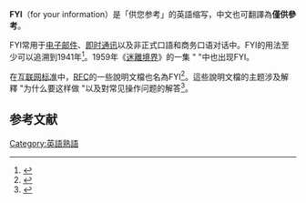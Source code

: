 '''FYI'''（for your information）是「供您参考」的英語缩写，中文也可翻譯為'''僅供參考'''。

FYI常用于[[电子邮件|电子邮件]]、[[即时通讯|即时通讯]]以及非正式口語和商务口语对话中。FYI的用法至少可以追溯到1941年<ref>{{Cite web|title=Home : Oxford English Dictionary|url=http://www.oed.com/view/Entry/248803|accessdate=2016-05-05|work=Oed.com|archive-date=2020-01-10|archive-url=https://web.archive.org/web/20200110124048/https://www.oed.com/start?authRejection=true&url=%2Fview%2FEntry%2F248803}}</ref>。1959年《[[迷離境界|迷離境界]]》的一集 "{{link-en|One for the Angels}} "中也出现FYI。

在[[互联网标准|互联网标准]]中，[[RFC|RFC]]的一些說明文檔也名為FYI<ref>{{Cite web|title=RFC Search Detail|url=http://www.rfc-editor.org/fyi-index.html|accessdate=2016-05-05|work=Rfc-editor.org|archive-date=2007-05-10|archive-url=https://web.archive.org/web/20070510015149/http://www.rfc-editor.org/fyi-index.html}}</ref>。這些說明文檔的主题涉及解釋 "为什么要这样做 "以及對常见操作问题的解答<ref>{{Cite web|title=F.Y.I. on F.Y.I.|url=http://tools.ietf.org/html/rfc1150|accessdate=28 January 2012|author=Malkin, G.|publisher=[[互联网工程任务组|互联网工程任务组]]|archive-date=2021-02-27|archive-url=https://web.archive.org/web/20210227130915/https://tools.ietf.org/html/rfc1150}}</ref>。
==参考文献==
{{Reflist}}

[[Category:英語熟語|Category:英語熟語]]